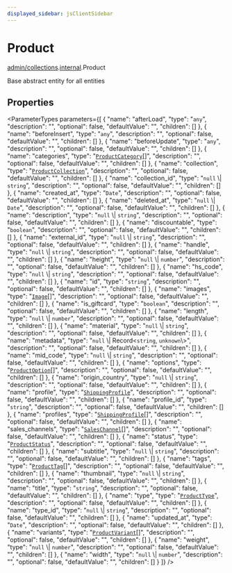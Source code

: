```yaml
---
displayed_sidebar: jsClientSidebar
---
```



# Product

[admin/collections](../../modules/admin_collections.mdx).[internal](../../admin_collections/modules/admin_collections.internal.mdx).Product

Base abstract entity for all entities

## Properties

<ParameterTypes parameters={[
  {
    "name": "afterLoad",
    "type": "`any`",
    "description": "",
    "optional": false,
    "defaultValue": "",
    "children": []
  },
  {
    "name": "beforeInsert",
    "type": "`any`",
    "description": "",
    "optional": false,
    "defaultValue": "",
    "children": []
  },
  {
    "name": "beforeUpdate",
    "type": "`any`",
    "description": "",
    "optional": false,
    "defaultValue": "",
    "children": []
  },
  {
    "name": "categories",
    "type": "[`ProductCategory`](admin_collections.internal.ProductCategory.mdx)[]",
    "description": "",
    "optional": false,
    "defaultValue": "",
    "children": []
  },
  {
    "name": "collection",
    "type": "[`ProductCollection`](admin_collections.internal.ProductCollection.mdx)",
    "description": "",
    "optional": false,
    "defaultValue": "",
    "children": []
  },
  {
    "name": "collection_id",
    "type": "``null`` \\| `string`",
    "description": "",
    "optional": false,
    "defaultValue": "",
    "children": []
  },
  {
    "name": "created_at",
    "type": "`Date`",
    "description": "",
    "optional": false,
    "defaultValue": "",
    "children": []
  },
  {
    "name": "deleted_at",
    "type": "``null`` \\| `Date`",
    "description": "",
    "optional": false,
    "defaultValue": "",
    "children": []
  },
  {
    "name": "description",
    "type": "``null`` \\| `string`",
    "description": "",
    "optional": false,
    "defaultValue": "",
    "children": []
  },
  {
    "name": "discountable",
    "type": "`boolean`",
    "description": "",
    "optional": false,
    "defaultValue": "",
    "children": []
  },
  {
    "name": "external_id",
    "type": "``null`` \\| `string`",
    "description": "",
    "optional": false,
    "defaultValue": "",
    "children": []
  },
  {
    "name": "handle",
    "type": "``null`` \\| `string`",
    "description": "",
    "optional": false,
    "defaultValue": "",
    "children": []
  },
  {
    "name": "height",
    "type": "``null`` \\| `number`",
    "description": "",
    "optional": false,
    "defaultValue": "",
    "children": []
  },
  {
    "name": "hs_code",
    "type": "``null`` \\| `string`",
    "description": "",
    "optional": false,
    "defaultValue": "",
    "children": []
  },
  {
    "name": "id",
    "type": "`string`",
    "description": "",
    "optional": false,
    "defaultValue": "",
    "children": []
  },
  {
    "name": "images",
    "type": "[`Image`](admin_collections.internal.Image.mdx)[]",
    "description": "",
    "optional": false,
    "defaultValue": "",
    "children": []
  },
  {
    "name": "is_giftcard",
    "type": "`boolean`",
    "description": "",
    "optional": false,
    "defaultValue": "",
    "children": []
  },
  {
    "name": "length",
    "type": "``null`` \\| `number`",
    "description": "",
    "optional": false,
    "defaultValue": "",
    "children": []
  },
  {
    "name": "material",
    "type": "``null`` \\| `string`",
    "description": "",
    "optional": false,
    "defaultValue": "",
    "children": []
  },
  {
    "name": "metadata",
    "type": "``null`` \\| Record<`string`, `unknown`\\>",
    "description": "",
    "optional": false,
    "defaultValue": "",
    "children": []
  },
  {
    "name": "mid_code",
    "type": "``null`` \\| `string`",
    "description": "",
    "optional": false,
    "defaultValue": "",
    "children": []
  },
  {
    "name": "options",
    "type": "[`ProductOption`](admin_collections.internal.ProductOption.mdx)[]",
    "description": "",
    "optional": false,
    "defaultValue": "",
    "children": []
  },
  {
    "name": "origin_country",
    "type": "``null`` \\| `string`",
    "description": "",
    "optional": false,
    "defaultValue": "",
    "children": []
  },
  {
    "name": "profile",
    "type": "[`ShippingProfile`](admin_collections.internal.ShippingProfile.mdx)",
    "description": "",
    "optional": false,
    "defaultValue": "",
    "children": []
  },
  {
    "name": "profile_id",
    "type": "`string`",
    "description": "",
    "optional": false,
    "defaultValue": "",
    "children": []
  },
  {
    "name": "profiles",
    "type": "[`ShippingProfile`](admin_collections.internal.ShippingProfile.mdx)[]",
    "description": "",
    "optional": false,
    "defaultValue": "",
    "children": []
  },
  {
    "name": "sales_channels",
    "type": "[`SalesChannel`](admin_collections.internal.SalesChannel.mdx)[]",
    "description": "",
    "optional": false,
    "defaultValue": "",
    "children": []
  },
  {
    "name": "status",
    "type": "[`ProductStatus`](../enums/admin_collections.internal.ProductStatus.mdx)",
    "description": "",
    "optional": false,
    "defaultValue": "",
    "children": []
  },
  {
    "name": "subtitle",
    "type": "``null`` \\| `string`",
    "description": "",
    "optional": false,
    "defaultValue": "",
    "children": []
  },
  {
    "name": "tags",
    "type": "[`ProductTag`](admin_collections.internal.ProductTag.mdx)[]",
    "description": "",
    "optional": false,
    "defaultValue": "",
    "children": []
  },
  {
    "name": "thumbnail",
    "type": "``null`` \\| `string`",
    "description": "",
    "optional": false,
    "defaultValue": "",
    "children": []
  },
  {
    "name": "title",
    "type": "`string`",
    "description": "",
    "optional": false,
    "defaultValue": "",
    "children": []
  },
  {
    "name": "type",
    "type": "[`ProductType`](admin_collections.internal.ProductType.mdx)",
    "description": "",
    "optional": false,
    "defaultValue": "",
    "children": []
  },
  {
    "name": "type_id",
    "type": "``null`` \\| `string`",
    "description": "",
    "optional": false,
    "defaultValue": "",
    "children": []
  },
  {
    "name": "updated_at",
    "type": "`Date`",
    "description": "",
    "optional": false,
    "defaultValue": "",
    "children": []
  },
  {
    "name": "variants",
    "type": "[`ProductVariant`](admin_collections.internal.ProductVariant.mdx)[]",
    "description": "",
    "optional": false,
    "defaultValue": "",
    "children": []
  },
  {
    "name": "weight",
    "type": "``null`` \\| `number`",
    "description": "",
    "optional": false,
    "defaultValue": "",
    "children": []
  },
  {
    "name": "width",
    "type": "``null`` \\| `number`",
    "description": "",
    "optional": false,
    "defaultValue": "",
    "children": []
  }
]} />
